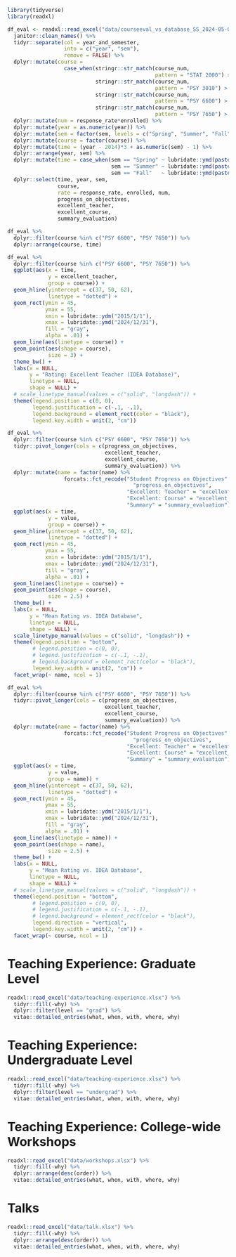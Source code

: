 
\clearpage

<!-- # Teaching: Course Evaluations -->

```{r, warning=FALSE, message=FALSE, error=FALSE}
library(tidyverse)
library(readxl)
```



```{r}
df_eval <- readxl::read_excel("data/courseeval_vs_database_SS_2024-05-03.xlsx") %>% 
  janitor::clean_names() %>% 
  tidyr::separate(col = year_and_semester, 
                  into = c("year", "sem"),
                  remove = FALSE) %>% 
  dplyr::mutate(course = 
                  case_when(stringr::str_match(course_num, 
                                               pattern = "STAT 2000") > 0 ~ "STAT 2000",
                            stringr::str_match(course_num, 
                                               pattern = "PSY 3010") > 0 ~ "PSY 3010",
                            stringr::str_match(course_num, 
                                               pattern = "PSY 6600") > 0 ~ "PSY 6600",
                            stringr::str_match(course_num, 
                                               pattern = "PSY 7650") > 0 ~ "PSY 7650")) %>% 
  dplyr::mutate(num = response_rate*enrolled) %>% 
  dplyr::mutate(year = as.numeric(year)) %>% 
  dplyr::mutate(sem = factor(sem, levels = c("Spring", "Summer", "Fall"))) %>% 
  dplyr::mutate(course = factor(course)) %>% 
  dplyr::mutate(time = (year - 2014)*3 + as.numeric(sem) - 1) %>% 
  dplyr::arrange(year, sem) %>% 
  dplyr::mutate(time = case_when(sem == "Spring" ~ lubridate::ymd(paste(year,  3, 1, sep = "/")),
                                 sem == "Summer" ~ lubridate::ymd(paste(year,  6, 15, sep = "/")),
                                 sem == "Fall"   ~ lubridate::ymd(paste(year, 10, 1, sep = "/")))) %>% 
  dplyr::select(time, year, sem, 
                course, 
                rate = response_rate, enrolled, num,
                progress_on_objectives,
                excellent_teacher,
                excellent_course,
                summary_evaluation)
```


```{r, include=FALSE}
df_eval %>% 
  dplyr::filter(course %in% c("PSY 6600", "PSY 7650")) %>% 
  dplyr::arrange(course, time)
```


```{r, include=FALSE}
df_eval %>% 
  dplyr::filter(course %in% c("PSY 6600", "PSY 7650")) %>%
  ggplot(aes(x = time,
             y = excellent_teacher,
             group = course)) +
  geom_hline(yintercept = c(37, 50, 62),
             linetype = "dotted") +
  geom_rect(ymin = 45,
            ymax = 55,
            xmin = lubridate::ydm("2015/1/1"),
            xmax = lubridate::ymd("2024/12/31"),
            fill = "gray",
            alpha = .01) +
  geom_line(aes(linetype = course)) +
  geom_point(aes(shape = course),
             size = 3) +
  theme_bw() +
  labs(x = NULL,
       y = "Rating: Excellent Teacher (IDEA Database)",
       linetype = NULL,
       shape = NULL) +
  # scale_linetype_manual(values = c("solid", "longdash")) +
  theme(legend.position = c(0, 0),
        legend.justification = c(-.1, -.1),
        legend.background = element_rect(color = "black"),
        legend.key.width = unit(2, "cm"))
```



```{r, fig.width=6, fig.height=7, eval=FALSE}
df_eval %>% 
  dplyr::filter(course %in% c("PSY 6600", "PSY 7650")) %>%
  tidyr::pivot_longer(cols = c(progress_on_objectives,
                               excellent_teacher,
                               excellent_course,
                               summary_evaluation)) %>% 
  dplyr::mutate(name = factor(name) %>% 
                  forcats::fct_recode("Student Progress on Objectives" =
                                        "progress_on_objectives",
                                      "Excellent: Teacher" = "excellent_teacher",
                                      "Excellent: Course" = "excellent_course",
                                      "Summary" = "summary_evaluation")) %>% 
  ggplot(aes(x = time,
             y = value,
             group = course)) +
  geom_hline(yintercept = c(37, 50, 62),
             linetype = "dotted") +
  geom_rect(ymin = 45,
            ymax = 55,
            xmin = lubridate::ydm("2015/1/1"),
            xmax = lubridate::ymd("2024/12/31"),
            fill = "gray",
            alpha = .01) +
  geom_line(aes(linetype = course)) +
  geom_point(aes(shape = course),
             size = 2.5) +
  theme_bw() +
  labs(x = NULL,
       y = "Mean Rating vs. IDEA Database",
       linetype = NULL,
       shape = NULL) +
  scale_linetype_manual(values = c("solid", "longdash")) +
  theme(legend.position = "bottom",
        # legend.position = c(0, 0),
        # legend.justification = c(-.1, -.1),
        # legend.background = element_rect(color = "black"),
        legend.key.width = unit(2, "cm")) +
  facet_wrap(~ name, ncol = 1)
```





```{r, fig.width=6, fig.height=7, eval=FALSE}
df_eval %>% 
  dplyr::filter(course %in% c("PSY 6600", "PSY 7650")) %>%
  tidyr::pivot_longer(cols = c(progress_on_objectives,
                               excellent_teacher,
                               excellent_course,
                               summary_evaluation)) %>% 
  dplyr::mutate(name = factor(name) %>% 
                  forcats::fct_recode("Student Progress on Objectives" =
                                        "progress_on_objectives",
                                      "Excellent: Teacher" = "excellent_teacher",
                                      "Excellent: Course" = "excellent_course",
                                      "Summary" = "summary_evaluation")) %>% 
  ggplot(aes(x = time,
             y = value,
             group = name)) +
  geom_hline(yintercept = c(37, 50, 62),
             linetype = "dotted") +
  geom_rect(ymin = 45,
            ymax = 55,
            xmin = lubridate::ydm("2015/1/1"),
            xmax = lubridate::ymd("2024/12/31"),
            fill = "gray",
            alpha = .01) +
  geom_line(aes(linetype = name)) +
  geom_point(aes(shape = name),
             size = 2.5) +
  theme_bw() +
  labs(x = NULL,
       y = "Mean Rating vs. IDEA Database",
       linetype = NULL,
       shape = NULL) +
  # scale_linetype_manual(values = c("solid", "longdash")) +
  theme(legend.position = "bottom",
        # legend.position = c(0, 0),
        # legend.justification = c(-.1, -.1),
        # legend.background = element_rect(color = "black"),
        legend.direction = "vertical",
        legend.key.width = unit(2, "cm")) +
  facet_wrap(~ course, ncol = 1)
```


# Teaching Experience: Graduate Level

```{r grad-teaching-experience}
readxl::read_excel("data/teaching-experience.xlsx") %>%
  tidyr::fill(-why) %>%
  dplyr::filter(level == "grad") %>% 
  vitae::detailed_entries(what, when, with, where, why)
```

\vspace{7 mm}

# Teaching Experience: Undergraduate Level

```{r undergrad-teaching-experience}
readxl::read_excel("data/teaching-experience.xlsx") %>%
  tidyr::fill(-why) %>%
  dplyr::filter(level == "undergrad") %>% 
  vitae::detailed_entries(what, when, with, where, why)
```

\vspace{7 mm}


# Teaching Experience: College-wide Workshops

> \textsc{All sessions target the audience of faculty, research staff, adn graduate students in the college.  Starting in the Fall of 2019, the workshops were formalized to all enrollment for continuing education (1 CEU) or standard university credit (0.5 cr), in addition to the pervious a'la cart option.}


```{r sessions}
readxl::read_excel("data/workshops.xlsx") %>%
  tidyr::fill(-why) %>%
  dplyr::arrange(desc(order)) %>% 
  vitae::detailed_entries(what, when, with, where, why)
```

\clearpage

# Talks


```{r talks}
readxl::read_excel("data/talk.xlsx") %>%
  tidyr::fill(-why) %>%
  dplyr::arrange(desc(order)) %>% 
  vitae::detailed_entries(what, when, with, where, why)
```